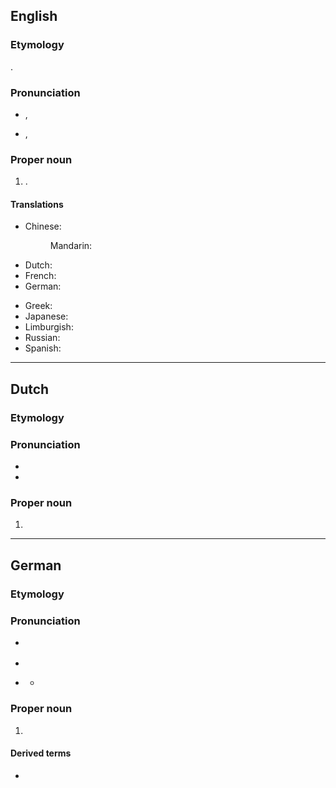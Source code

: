 ==English==
{{wikipedia}}

===Etymology===
{{bor|en|de|Duisburg}}. {{etystub|en}}

===Pronunciation===
* {{a|UK}} {{IPA|en|/ˈdjuːsbɜːɡ/}}, {{enPR|dyo͞osʹbûrg}}
* {{a|US}} {{IPA|en|/ˈdjuːsbɝɡ/|/ˈdjuːzbɝɡ/}}, {{enPR|dyo͞osʹbûrg|dyo͞ozʹbûrg}}

===Proper noun===
{{en-proper noun}}

# {{place|en|city|s/North Rhine-Westphalia|c/Germany}}.

====Translations====
{{trans-top|a city in Germany}}
* Chinese:
*: Mandarin: {{t+|cmn|杜伊斯堡|tr=Dùyīsībǎo}}
* Dutch: {{t|nl|Duisburg|?}}
* French: {{t+|fr|Duisbourg|m}}
* German: {{t+|de|Duisburg|n}}
{{trans-mid}}
* Greek: {{t+|el|Ντούισμπουργκ|n}}
* Japanese: {{t|ja|デュースブルク|m|tr=Dyūsuburuku}}
* Limburgish: {{t|li|Duusbörg|?}}
* Russian: {{t+|ru|Ду́йсбург|m}}
* Spanish: {{t+|es|Duisburgo|m}}
{{trans-bottom}}

----

==Dutch==
{{wikipedia|lang=nl}}

===Etymology===
{{rfe|nl}}

===Pronunciation===
* {{IPA|nl|/ˈdœy̯sbʏrx/}}
* {{audio|nl|Nl-Duisburg.ogg|Audio}}

===Proper noun===
{{nl-proper noun}}

# {{place|nl|city|s/North Rhine-Westphalia|c/Germany|t1=Duisburg}}

----

==German==
{{wikipedia|lang=de}}

===Etymology===
{{rfe|de}}

===Pronunciation===
* {{a|standard}} {{IPA|de|/ˈdyːsbʊrk/|[ˈdyːsbʊʁk]|[-bʊɐ̯k]}}
* {{audio|de|Duisburg.ogg|Audio}}
* {{a|locally}} {{IPA|de|/ˈdyːsbʊrç/|[ˈdyːsbui̯ç]}}
** {{audio|de|De-Duisburg.ogg|Audio}}

===Proper noun===
{{de-proper noun|n}}

# {{place|de|city|s/North Rhine-Westphalia|c/Germany|t1=Duisburg}}

====Derived terms====
* {{l|de|Duisburger}}